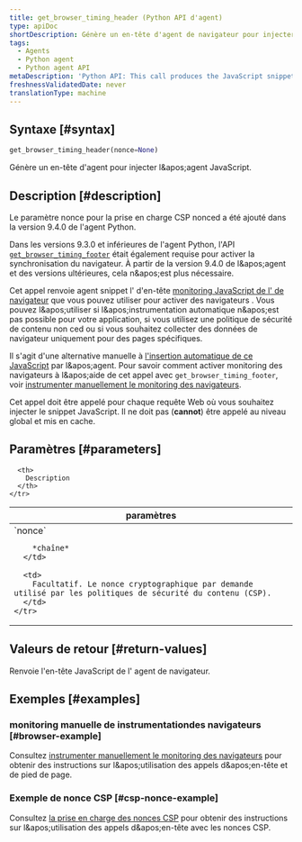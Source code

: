 ```yaml
---
title: get_browser_timing_header (Python API d'agent)
type: apiDoc
shortDescription: Génère un en-tête d'agent de navigateur pour injecter l'agent JavaScript.
tags:
  - Agents
  - Python agent
  - Python agent API
metaDescription: 'Python API: This call produces the JavaScript snippet you can use to set up browser monitoring.'
freshnessValidatedDate: never
translationType: machine
---
```


## Syntaxe [#syntax]

```py
get_browser_timing_header(nonce=None)
```

Génère un en-tête d'agent <InlinePopover type="browser" />pour injecter l&amp;apos;agent JavaScript.

## Description [#description]

<Callout variant="important">
  Le paramètre nonce pour la prise en charge CSP nonced a été ajouté dans la version 9.4.0 de l'agent Python.

  Dans les versions 9.3.0 et inférieures de l'agent Python, l'API [`get_browser_timing_footer`](/docs/agents/python-agent/python-agent-api/get_browser_timing_footer) était également requise pour activer la synchronisation du navigateur. À partir de la version 9.4.0 de l&amp;apos;agent et des versions ultérieures, cela n&amp;apos;est plus nécessaire.
</Callout>

Cet appel renvoie agent snippet l' d'en-tête [monitoring JavaScript de l' de navigateur](/docs/agents/python-agent/supported-features/page-load-timing-python) que vous pouvez utiliser pour activer des navigateurs . Vous pouvez l&amp;apos;utiliser si l&amp;apos;instrumentation automatique n&amp;apos;est pas possible pour votre application, si vous utilisez une politique de sécurité de contenu non ced ou si vous souhaitez collecter des données de navigateur uniquement pour des pages spécifiques.

Il s'agit d'une alternative manuelle à [l'insertion automatique de ce JavaScript](/docs/browser/new-relic-browser/installation-configuration/add-apps-new-relic-browser#select-apm-app) par l&amp;apos;agent. Pour savoir comment activer monitoring des navigateurs à l&amp;apos;aide de cet appel avec `get_browser_timing_footer`, voir [instrumenter manuellement le monitoring des navigateurs](/docs/agents/python-agent/supported-features/page-load-timing-python#manual_instrumentation).

Cet appel doit être appelé pour chaque requête Web où vous souhaitez injecter le snippet JavaScript. Il ne doit pas (<DNT>**cannot**</DNT>) être appelé au niveau global et mis en cache.

## Paramètres [#parameters]

<table>
  <thead>
    <tr>
      <th width="25%">
        paramètres
      </th>

      <th>
        Description
      </th>
    </tr>
  </thead>

  <tbody>
    <tr>
      <td>
        `nonce`

        *chaîne*
      </td>

      <td>
        Facultatif. Le nonce cryptographique par demande utilisé par les politiques de sécurité du contenu (CSP).
      </td>
    </tr>
  </tbody>
</table>

## Valeurs de retour [#return-values]

Renvoie l'en-tête JavaScript de l' agent de navigateur.

## Exemples [#examples]

### monitoring manuelle de instrumentationdes navigateurs [#browser-example]

Consultez [instrumenter manuellement le monitoring des navigateurs](/docs/agents/python-agent/supported-features/page-load-timing-python#manual_instrumentation) pour obtenir des instructions sur l&amp;apos;utilisation des appels d&amp;apos;en-tête et de pied de page.

### Exemple de nonce CSP [#csp-nonce-example]

Consultez [la prise en charge des nonces CSP](/docs/agents/python-agent/supported-features/page-load-timing-python#csp-nonce-support) pour obtenir des instructions sur l&amp;apos;utilisation des appels d&amp;apos;en-tête avec les nonces CSP.